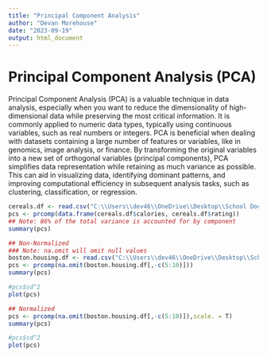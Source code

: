 ---
title: "Principal Component Analysis"
author: "Devan Morehouse"
date: "2023-09-19"
output: html_document
---

# Principal Component Analysis (PCA)

Principal Component Analysis (PCA) is a valuable technique in data analysis, especially when you want to reduce the dimensionality of high-dimensional data while preserving the most critical information. It is commonly applied to numeric data types, typically using continuous variables, such as real numbers or integers. PCA is beneficial when dealing with datasets containing a large number of features or variables, like in genomics, image analysis, or finance. By transforming the original variables into a new set of orthogonal variables (principal components), PCA simplifies data representation while retaining as much variance as possible. This can aid in visualizing data, identifying dominant patterns, and improving computational efficiency in subsequent analysis tasks, such as clustering, classification, or regression.

```{r}

cereals.df <- read.csv("C:\\Users\\dev46\\OneDrive\\Desktop\\School Documents\\Spring 2023\\MGQ 408 Bus. Analytics & Data Science\\Data\\Cereals.csv")
pcs <- prcomp(data.frame(cereals.df$calories, cereals.df$rating))
## Note: 86% of the total variance is accounted for by component 
summary(pcs)

## Non-Normalized 
### Note: na.omit will omit null values 
boston.housing.df <- read.csv("C:\\Users\\dev46\\OneDrive\\Desktop\\School Documents\\Spring 2023\\MGQ 408 Bus. Analytics & Data Science\\Data\\BostonHousing.csv")
pcs <- prcomp(na.omit(boston.housing.df[,-c(5:10)])) 
summary(pcs)

#pcs$sd^2
plot(pcs)

## Normalized 
pcs <- prcomp(na.omit(boston.housing.df[,-c(5:10)]),scale. = T) 
summary(pcs)

#pcs$sd^2
plot(pcs)

```

